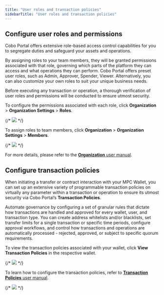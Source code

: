 ```yaml
---
title: "User roles and transaction policies"
sidebarTitle: "User roles and transaction policies"
---
```


## Configure user roles and permissions

Cobo Portal offers extensive role-based access control capabilities for you to segregate duties and safeguard your assets and operations.

By assigning roles to your team members, they will be granted permissions associated with that role, governing which parts of the platform they can access and what operations they can perform. Cobo Portal offers preset user roles, such as Admin, Approver, Spender, Viewer. Alternatively, you can also customize your own roles to suit your unique business needs.

Before executing any transaction or operation, a thorough verification of user roles and permissions will be conducted to ensure utmost security.

To configure the permissions associated with each role, click **Organization** > **Organization Settings** > **Roles**.

{/* <img src="/images/exchange-wallet/user-roles-tx-policies-1.png"/> */}

To assign roles to team members, click **Organization** > **Organization Settings** > **Members**.

{/* <img src="/images/exchange-wallet/user-roles-tx-policies-2.png"/> */}

For more details, please refer to the [**Organization** user manual](/cobo-portal/organization/introduction).


## Configure transaction policies

When initiating a transfer or contract interaction with your MPC Wallet, you can set up an extensive variety of programmable transaction policies on virtually any parameter within a transaction or operation to ensure its utmost security via Cobo Portal’s **Transaction Policies**.

Automate governance by configuring a set of granular rules that dictate how transactions are handled and approved for every wallet, user, and transaction type. You can create address whitelists and/or blacklists, set transfer limits for a single transaction or specific time periods, configure approval workflows, and control how transactions and operations are automatically processed - rejected, approved, or subject to specific quorum requirements.

To view the transaction policies associated with your wallet, click **View Transaction Policies** in the respective wallet.

{/* <img src="/images/exchange-wallet/user-roles-tx-policies-3.png"/> */}

To learn how to configure the transaction policies, refer to [**Transaction Policies** user manual](/cobo-portal/risk-controls/transaction-policies/types-of-tx-policies).

{/* <img src="/images/exchange-wallet/user-roles-tx-policies-4.png"/> */}
